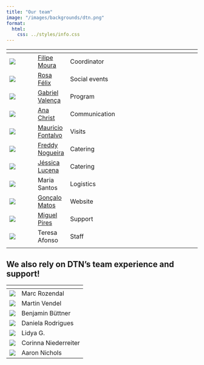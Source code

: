 ```yaml
---
title: "Our team"
image: "/images/backgrounds/dtn.png"
format:
  html:
    css: ../styles/info.css
---
```


| <span class="table-team"></span> | | |
| -- | -- | --------- |
| ![](/images/team/fmoura.png) | [Filipe Moura](https://ushift.tecnico.ulisboa.pt/team-filipe-moura/){target="_blank"} | Coordinator |
| ![](/images/team/rfelix.png) | [Rosa Félix](https://ushift.tecnico.ulisboa.pt/team-rosa-felix/){target="_blank"} | Social events |
| ![](/images/team/gvalenca.png) | [Gabriel Valença](https://ushift.tecnico.ulisboa.pt/team-gabriel-valenca/){target="_blank"} | Program |
| ![](/images/team/achrist.png) | [Ana Christ](https://ushift.tecnico.ulisboa.pt/team-ana-karina-christ/){target="_blank"} | Communication |
| ![](/images/team/mfontalvo.png) | [Mauricio Fontalvo](https://ushift.tecnico.ulisboa.pt/team-mauricio-fontalvo/){target="_blank"} | Visits |
| ![](/images/team/fnogueira.png) | [Freddy Nogueira](https://ushift.tecnico.ulisboa.pt/team-freddy-nogueira/){target="_blank"} | Catering |
| ![](/images/team/jlucena.png) | [Jéssica Lucena](https://ushift.tecnico.ulisboa.pt/team-jessica-lucena){target="_blank"} | Catering |
| ![](/images/team/maria.png) | Maria Santos | Logistics |
| ![](/images/team/gmatos.png) | [Gonçalo Matos](https://ushift.tecnico.ulisboa.pt/team-goncalo-matos){target="_blank"} | Website |
| ![](/images/team/mpires.png) | [Miguel Pires](https://ushift.tecnico.ulisboa.pt/team-miguel-pires){target="_blank"} | Support |
| ![](/images/team/tafonso.png) | Teresa Afonso | Staff |
|  |  |  |


## We also rely on DTN’s team experience and support!
| <span class="table-team table-team-secondary"></span> | |
| -- | -- |
| ![](/images/team/mrozendal.png) | Marc Rozendal | 
| ![](/images/team/mvendel.png) | Martin Vendel | 
| ![](/images/team/benjamin.png) | Benjamin Büttner | 
| ![](/images/team/drodrigues.png) | Daniela Rodrigues | 
| ![](/images/team/lidya.png) | Lidya G. | 
| ![](/images/team/corinna.png) | Corinna Niederreiter | 
| ![](/images/team/aaron.png) | Aaron Nichols | 

